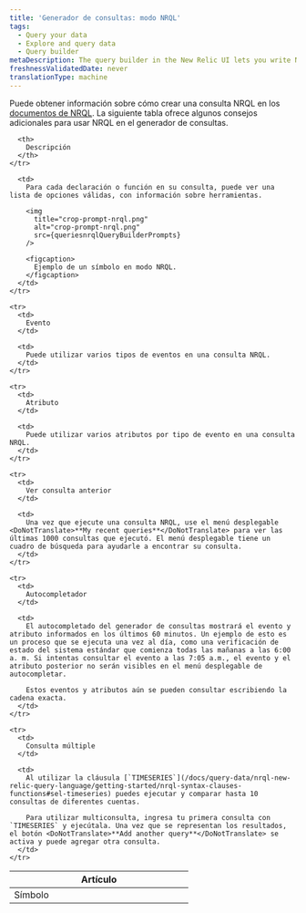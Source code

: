 ```yaml
---
title: 'Generador de consultas: modo NRQL'
tags:
  - Query your data
  - Explore and query data
  - Query builder
metaDescription: The query builder in the New Relic UI lets you write NRQL queries to create charts and dashboards.
freshnessValidatedDate: never
translationType: machine
---
```



Puede obtener información sobre cómo crear una consulta NRQL en los [documentos de NRQL](/docs/insights/nrql-new-relic-query-language/using-nrql/introduction-nrql). La siguiente tabla ofrece algunos consejos adicionales para usar NRQL en el generador de consultas.

<table>
  <thead>
    <tr>
      <th width="25%">
        Artículo
      </th>

      <th>
        Descripción
      </th>
    </tr>
  </thead>

  <tbody>
    <tr>
      <td>
        Símbolo
      </td>

      <td>
        Para cada declaración o función en su consulta, puede ver una lista de opciones válidas, con información sobre herramientas.

        <img
          title="crop-prompt-nrql.png"
          alt="crop-prompt-nrql.png"
          src={queriesnrqlQueryBuilderPrompts}
        />

        <figcaption>
          Ejemplo de un símbolo en modo NRQL.
        </figcaption>
      </td>
    </tr>

    <tr>
      <td>
        Evento
      </td>

      <td>
        Puede utilizar varios tipos de eventos en una consulta NRQL.
      </td>
    </tr>

    <tr>
      <td>
        Atributo
      </td>

      <td>
        Puede utilizar varios atributos por tipo de evento en una consulta NRQL.
      </td>
    </tr>

    <tr>
      <td>
        Ver consulta anterior
      </td>

      <td>
        Una vez que ejecute una consulta NRQL, use el menú desplegable <DoNotTranslate>**My recent queries**</DoNotTranslate> para ver las últimas 1000 consultas que ejecutó. El menú desplegable tiene un cuadro de búsqueda para ayudarle a encontrar su consulta.
      </td>
    </tr>

    <tr>
      <td>
        Autocompletador
      </td>

      <td>
        El autocompletado del generador de consultas mostrará el evento y atributo informados en los últimos 60 minutos. Un ejemplo de esto es un proceso que se ejecuta una vez al día, como una verificación de estado del sistema estándar que comienza todas las mañanas a las 6:00 a. m. Si intentas consultar el evento a las 7:05 a.m., el evento y el atributo posterior no serán visibles en el menú desplegable de autocompletar.

        Estos eventos y atributos aún se pueden consultar escribiendo la cadena exacta.
      </td>
    </tr>

    <tr>
      <td>
        Consulta múltiple
      </td>

      <td>
        Al utilizar la cláusula [`TIMESERIES`](/docs/query-data/nrql-new-relic-query-language/getting-started/nrql-syntax-clauses-functions#sel-timeseries) puedes ejecutar y comparar hasta 10 consultas de diferentes cuentas.

        Para utilizar multiconsulta, ingresa tu primera consulta con `TIMESERIES` y ejecútala. Una vez que se representan los resultados, el botón <DoNotTranslate>**Add another query**</DoNotTranslate> se activa y puede agregar otra consulta.
      </td>
    </tr>
  </tbody>
</table>